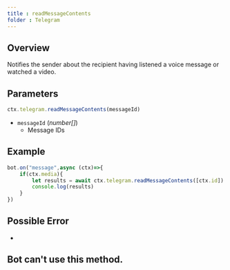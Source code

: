 ```yaml
--- 
title : readMessageContents
folder : Telegram 
--- 
```

## Overview
Notifies the sender about the recipient having listened a voice message or watched a video.
## Parameters 
```ts 
ctx.telegram.readMessageContents(messageId)
```
- `messageId` (_number[]_) 
    - Message IDs
## Example 
```ts:index.ts {3} showLineNumber 
bot.on("message",async (ctx)=>{
    if(ctx.media){
        let results = await ctx.telegram.readMessageContents([ctx.id]) 
        console.log(results) 
    }
})
```
## Possible Error 
- 
## Bot can't use this method.